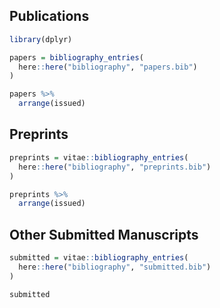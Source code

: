 
## Publications

```r
library(dplyr)

papers = bibliography_entries(
  here::here("bibliography", "papers.bib")
)

papers %>%
  arrange(issued)
```

## Preprints

```r
preprints = vitae::bibliography_entries(
  here::here("bibliography", "preprints.bib")
)

preprints %>%
  arrange(issued)
```

## Other Submitted Manuscripts

```r
submitted = vitae::bibliography_entries(
  here::here("bibliography", "submitted.bib")
)

submitted
```
